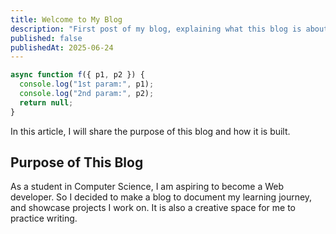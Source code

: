 ```yaml
---
title: Welcome to My Blog
description: "First post of my blog, explaining what this blog is about and how it is built."
published: false
publishedAt: 2025-06-24
---
```


```js
async function f({ p1, p2 }) {
  console.log("1st param:", p1);
  console.log("2nd param:", p2);
  return null;
}
```

In this article, I will share the purpose of this blog and how it is built.

## Purpose of This Blog
As a student in Computer Science, I am aspiring to become a Web developer. So I decided to make a blog to document my learning journey, and showcase projects I work on. It is also a creative space for me to practice writing.
